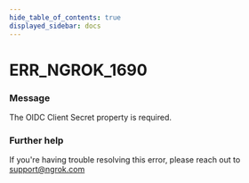 ```yaml
---
hide_table_of_contents: true
displayed_sidebar: docs
---
```



# ERR_NGROK_1690

### Message

The OIDC Client Secret property is required.

### Further help

If you're having trouble resolving this error, please reach out to [support@ngrok.com](mailto:support@ngrok.com?subject=Help%20with%20ERR_NGROK_1690)

<ErrorDetails error="err_ngrok_1690" />
